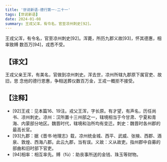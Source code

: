 ```yaml
---
title: '世说新语-德行第一-二十一'
tags: [世说新语]
date: 2024-01-08
summary: 王戎父浑，有令名，官至凉州刺史[92]。
---
```


王戎父浑，有令名，官至凉州刺史[92]。浑薨，所历九郡义故[93]，怀其德惠，相率致赙
数百万[94]，戎悉不受。

## 【译文】

王戎父亲王浑，有美名，官做到凉州刺史。浑去世，凉州所辖九郡原下属官吏、故旧，思
念他的德行恩惠，争相送葬仪数百万金，王戎一概拒不接受。

## 【注释】

- [92]王戎：见本篇16、19注。戎父王浑，字长原。有才望，有声名，历任尚书、凉州刺史。凉州：汉所置十三州部之一，辖境相当于今甘肃、宁夏和青海、内蒙部分地区。魏晋时代，辖境和治所均有变迁。刺史：魏晋时各州郡的最高长官。
- [93]九郡：据《晋书·地理志》载，凉州统金城、西平、武威、张掖、西郡、酒泉、敦煌、西海八郡。此云九郡，当有误。义故：义从故吏。指州郡中自募的部曲和旧时部下官吏。
- [94]相率：相互率先。赙（fù）：助丧事所送的金钱、珠玉等财物。